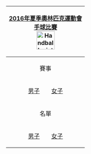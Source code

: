 {| style="float:right; clear:right; padding:0.3em;  margin-left:15px; border:1px solid #B8C7D9; background:#f5faff; font-size:90%; line-height:1.5em"
|- style="background:#cedff2; text-align:center;"
![[2016年夏季奧林匹克運動會手球比賽|2016年夏季奧林匹克運動會<br/>手球比賽]]<br/>[[Image:Handball pictogram.svg|50px]]
|- style="background:#deeaf6; text-align:center;"
|align="center"|賽事
|-
|align="center"|[[2016年夏季奧林匹克運動會男子手球比賽|男子]]&emsp;&emsp;[[2016年夏季奧林匹克運動會女子手球比賽|女子]]
|- style="background:#deeaf6; text-align:center;"
|align="center"|名單
|-
|align="center"|[[2016年夏季奧林匹克運動會男子手球比賽名單|男子]]&emsp;&emsp;[[2016年夏季奧林匹克運動會女子手球比賽名單|女子]]
|}<noinclude>
[[Category:2016年夏季奧林匹克運動會比賽項目導航模板|{{PAGENAME}}]]
[[Category:夏季奧林匹克運動會手球比賽導航模板|{{PAGENAME}}]]
[[Category:2016年夏季奧林匹克運動會手球比賽| ]]
</noinclude>
